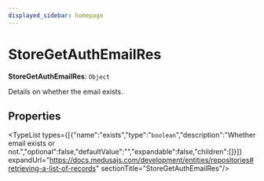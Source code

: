 ```yaml
---
displayed_sidebar: homepage
---
```



# StoreGetAuthEmailRes

 **StoreGetAuthEmailRes**: `Object`

Details on whether the email exists.

## Properties

<TypeList types={[{"name":"exists","type":"`boolean`","description":"Whether email exists or not.","optional":false,"defaultValue":"","expandable":false,"children":[]}]} expandUrl="https://docs.medusajs.com/development/entities/repositories#retrieving-a-list-of-records" sectionTitle="StoreGetAuthEmailRes"/>
